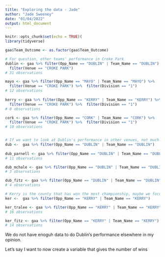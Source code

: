 ```yaml
---
title: "Exploring the data - Jade"
author: "Jade Sweeney"
date: "01/04/2022"
output: html_document
---
```


```r
knitr::opts_chunk$set(echo = TRUE)(
library(tidyverse)
```

```r
gaa$Team_Outcome <- as.factor(gaa$Team_Outcome)

# For question, other teams' performance in Croke Park
dublin <- gaa %>% filter(Opp_Name == "DUBLIN" | Team_Name == "DUBLIN") %>% 
  filter(Venue == "CROKE PARK")
# 31 observations

mayo <- gaa %>% filter(Opp_Name == "MAYO" | Team_Name == "MAYO") %>% 
  filter(Venue == "CROKE PARK") %>%  filter(Division == "1")
# 12 observations
 
kerry <- gaa %>% filter(Opp_Name == "KERRY" | Team_Name == "KERRY") %>% 
  filter(Venue == "CROKE PARK") %>%  filter(Division == "1")
# 8 observations

cork <- gaa %>% filter(Opp_Name == "CORK" | Team_Name == "CORK") %>% 
  filter(Venue == "CROKE PARK") %>%  filter(Division == "1")
# 10 observations


# If we want to look at Dublin's performance in other venues, not much to choose from
dub <-  gaa %>% filter(Opp_Name == "DUBLIN" | Team_Name == "DUBLIN")
 
dub_parnell <- gaa %>% filter(Opp_Name == "DUBLIN" | Team_Name == "DUBLIN") %>% filter(Venue == "PARNELL PARK")
# 11 observations

dub_mchale <- gaa %>% filter(Opp_Name == "DUBLIN" | Team_Name == "DUBLIN") %>% filter(Venue == "MCHALE PARK")
# 3 observations

dub_fitz <- gaa %>% filter(Opp_Name == "DUBLIN" | Team_Name == "DUBLIN") %>% filter(Venue == "FITZGERALD STADIUM")
# 4 observations

# Kerry is the county that has won the most championship, maybe we focus on Kerry?
ker <-  gaa %>% filter(Opp_Name == "KERRY" | Team_Name == "KERRY")

ker_tralee <- gaa %>% filter(Opp_Name == "KERRY" | Team_Name == "KERRY") %>% filter(Venue == "TRALEE" | Venue == "AUSTIN STACK PARK")
# 16 observations

ker_fitz <- gaa %>% filter(Opp_Name == "KERRY" | Team_Name == "KERRY") %>% filter(Venue == "FITZGERALD STADIUM")
# 14 observations
```
 We do not have enoguh data to do Dublin's performance elsewhere in my opinion.


Let's say I want to now create a variable that gives the number of wins
```r

```

